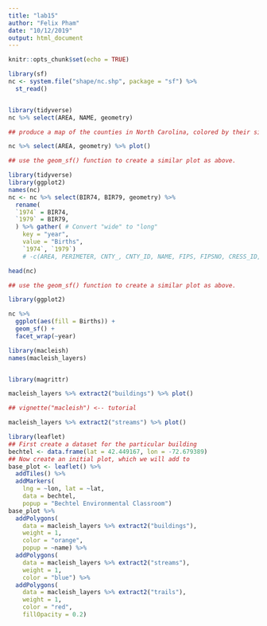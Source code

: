 ```yaml
---
title: "lab15"
author: "Felix Pham"
date: "10/12/2019"
output: html_document
---
```


```r
knitr::opts_chunk$set(echo = TRUE)
```

```r

library(sf)
nc <- system.file("shape/nc.shp", package = "sf") %>%
  st_read()


library(tidyverse)
nc %>% select(AREA, NAME, geometry)

## produce a map of the counties in North Carolina, colored by their size in land area.

nc %>% select(AREA, geometry) %>% plot()
```

```r

## use the geom_sf() function to create a similar plot as above.

library(tidyverse)
library(ggplot2)
names(nc)
nc <- nc %>% select(BIR74, BIR79, geometry) %>%
  rename(
  `1974` = BIR74,
  `1979` = BIR79,
  ) %>% gather( # Convert "wide" to "long"
    key = "year",
    value = "Births",
    `1974`, `1979`)
    # -c(AREA, PERIMETER, CNTY_, CNTY_ID, NAME, FIPS, FIPSNO, CRESS_ID, SID74, NWBIR74, SID79, NWBIR79, geometry))

head(nc)


```
```r

## use the geom_sf() function to create a similar plot as above.

library(ggplot2)

nc %>%
  ggplot(aes(fill = Births)) +
  geom_sf() +
  facet_wrap(~year)


```

```r

library(macleish)
names(macleish_layers)


library(magrittr)

macleish_layers %>% extract2("buildings") %>% plot()

## vignette("macleish") <-- tutorial

macleish_layers %>% extract2("streams") %>% plot()

library(leaflet)
## First create a dataset for the particular building
bechtel <- data.frame(lat = 42.449167, lon = -72.679389)
## Now create an initial plot, which we will add to
base_plot <- leaflet() %>%
  addTiles() %>%
  addMarkers(
    lng = ~lon, lat = ~lat, 
    data = bechtel,
    popup = "Bechtel Environmental Classroom")
base_plot %>%
  addPolygons(
    data = macleish_layers %>% extract2("buildings"), 
    weight = 1,
    color = "orange",
    popup = ~name) %>%
  addPolygons(
    data = macleish_layers %>% extract2("streams"), 
    weight = 1,
    color = "blue") %>%
  addPolygons(
    data = macleish_layers %>% extract2("trails"), 
    weight = 1,
    color = "red",
    fillOpacity = 0.2)

```

